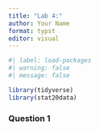 ```yaml
---
title: "Lab 4:"
author: Your Name
format: typst
editor: visual
---
```


```r
#| label: load-packages
#| warning: false
#| message: false

library(tidyverse)
library(stat20data)
```

### Question 1
